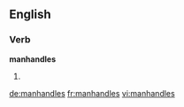 ==English==

===Verb===
'''manhandles'''

# {{third-person singular of|[[manhandle]]}}

[[de:manhandles]]
[[fr:manhandles]]
[[vi:manhandles]]